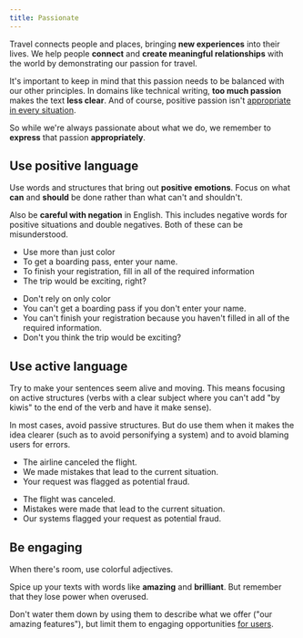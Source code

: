 ```yaml
---
title: Passionate
---
```



<Illustration name="EnjoyApp" alt=" " size="display" />

Travel connects people and places, bringing **new experiences** into their lives.
We help people **connect** and **create meaningful relationships** with the world
by demonstrating our passion for travel.

It's important to keep in mind that this passion needs to be balanced with our other principles.
In domains like technical writing, **too much passion** makes the text **less clear**.
And of course, positive passion isn't [appropriate in every situation](/kiwi-use/content/voice-and-tone//empathetic/#adapt-tone-to-the-situation).

So while we're always passionate about what we do,
we remember to **express** that passion **appropriately**.

## Use positive language

<ThumbUp size="large" />

Use words and structures that bring out **positive** **emotions**.
Focus on what **can** and **should** be done rather than what can't and shouldn't.

Also be **careful with negation** in English.
This includes negative words for positive situations and double negatives.
Both of these can be misunderstood.

<GuidelinesSideBySide>

<Do>

- Use more than just color
- To get a boarding pass, enter your name.
- To finish your registration, fill in all of the required information
- The trip would be exciting, right?

</Do>

<Dont>

- Don't rely on only color
- You can't get a boarding pass if you don't enter your name.
- You can't finish your registration because you haven't filled in all of the required information.
- Don't you think the trip would be exciting?

</Dont>
</GuidelinesSideBySide>


## Use active language

<SportEquipment size="large" />

Try to make your sentences seem alive and moving.
This means focusing on active structures
(verbs with a clear subject where you can't add "by kiwis" to the end of the verb
and have it make sense).

In most cases, avoid passive structures.
But do use them when it makes the idea clearer
(such as to avoid personifying a system) and to avoid blaming users for errors.

<GuidelinesSideBySide>

<Do>

- The airline canceled the flight.
- We made mistakes that lead to the current situation.
- Your request was flagged as potential fraud.

</Do>

<Dont>

- The flight was canceled.
- Mistakes were made that lead to the current situation.
- Our systems flagged your request as potential fraud.

</Dont>
</GuidelinesSideBySide>


## Be engaging

<Leisure size="large" />

When there's room, use colorful adjectives.

Spice up your texts with words like **amazing** and **brilliant**.
But remember that they lose power when overused.

Don't water them down by using them to describe what we offer ("our amazing features"),
but limit them to engaging opportunities [for users](/kiwi-use/content/voice-and-tone//empathetic/#keep-focus-on-users).
